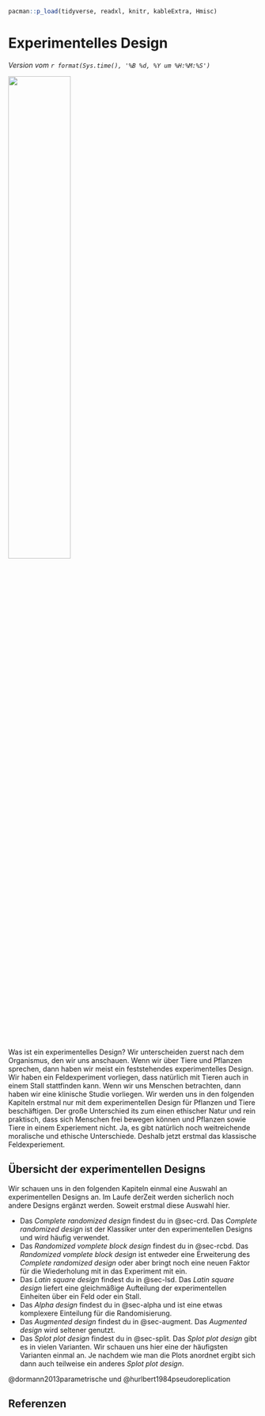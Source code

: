 ```r
pacman::p_load(tidyverse, readxl, knitr, kableExtra, Hmisc)
```

# Experimentelles Design

*Version vom `r format(Sys.time(), '%B %d, %Y um %H:%M:%S')`*

![](images/caution.png){fig-align="center" width="50%"}

Was ist ein experimentelles Design? Wir unterscheiden zuerst nach dem Organismus, den wir uns anschauen. Wenn wir über Tiere und Pflanzen sprechen, dann haben wir meist ein feststehendes experimentelles Design. Wir haben ein Feldexperiment vorliegen, dass natürlich mit Tieren auch in einem Stall stattfinden kann. Wenn wir uns Menschen betrachten, dann haben wir eine klinische Studie vorliegen. Wir werden uns in den folgenden Kapiteln erstmal nur mit dem experimentellen Design für Pflanzen und Tiere beschäftigen. Der große Unterschied its zum einen ethischer Natur und rein praktisch, dass sich Menschen frei bewegen können und Pflanzen sowie Tiere in einem Experiement nicht. Ja, es gibt natürlich noch weitreichende moralische und ethische Unterschiede. Deshalb jetzt erstmal das klassische Feldexperiement.

## Übersicht der experimentellen Designs

Wir schauen uns in den folgenden Kapiteln einmal eine Auswahl an experimentellen Designs an. Im Laufe derZeit werden sicherlich noch andere Designs ergänzt werden. Soweit erstmal diese Auswahl hier.

-   Das *Complete randomized design* findest du in @sec-crd. Das *Complete randomized design* ist der Klassiker unter den experimentellen Designs und wird häufig verwendet.
-   Das *Randomized vomplete block design* findest du in @sec-rcbd. Das *Randomized vomplete block design* ist entweder eine Erweiterung des *Complete randomized design* oder aber bringt noch eine neuen Faktor für die Wiederholung mit in das Experiment mit ein.
-   Das *Latin square design* findest du in @sec-lsd. Das *Latin square design* liefert eine gleichmäßige Aufteilung der experimentellen Einheiten über ein Feld oder ein Stall.
-   Das *Alpha design* findest du in @sec-alpha und ist eine etwas komplexere Einteilung für die Randomisierung.
-   Das *Augmented design* findest du in @sec-augment. Das *Augmented design* wird seltener genutzt.
-   Das *Splot plot design* findest du in @sec-split. Das *Splot plot design* gibt es in vielen Varianten. Wir schauen uns hier eine der häufigsten Varianten einmal an. Je nachdem wie man die Plots anordnet ergibt sich dann auch teilweise ein anderes *Splot plot design*.

@dormann2013parametrische und @hurlbert1984pseudoreplication

## Referenzen {.unnumbered}
